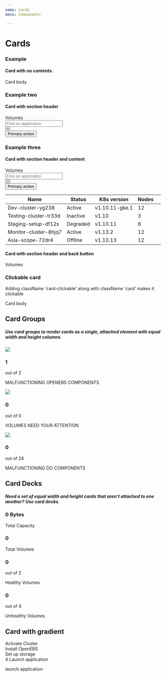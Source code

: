 ```yaml
---
name: Cards
menu: Components

---
```


# Cards
### Example
#### Card with no contents.
<Playground>
  <div className="card">
    <div className="card-body">
      Card body
    </div>
  </div>
</Playground>

### Example two
#### Card with section header

<Playground>
  <div className="card">
    <div className="card-body">
      <div className="section-header">
        <div className="section-header_title">
          <span className="section-header_title__text">Volumes</span>
        </div>
        <div className="section-header-controls">
          <div className="section-header-controls_item">
            <input className="form-control" placeholder="Find an application" />
          </div>
          <div className="section-header-controls_item">
            <button className="btn btn-icon">
              <span className="fa fa-edit" />
            </button>
          </div>
          <div className="section-header-controls_item">
            <button className="btn btn-icon">
              <span className="fa fa-filter" />
            </button>
          </div>
          <div className="section-header-controls_item ml-auto">
            <button className="btn btn-primary">Primary action</button>
          </div>
        </div>
      </div>
    </div>
  </div>
</Playground>

### Example three
#### Card with section header and content
<Playground>
  <div className="card">
    <div className="card-body">
      <div className="section-header">
        <div className="section-header_title">
          <span className="section-header_title__text">Volumes</span>
        </div>
        <div className="section-header-controls">
          <div className="section-header-controls_item">
            <input className="form-control" placeholder="Find an application" />
          </div>
          <div className="section-header-controls_item">
            <button className="btn btn-icon">
              <span className="fa fa-edit" />
            </button>
          </div>
          <div className="section-header-controls_item">
            <button className="btn btn-icon">
              <span className="fa fa-filter" />
            </button>
          </div>
          <div className="section-header-controls_item ml-auto">
            <button className="btn btn-primary">Primary action</button>
          </div>
        </div>
      </div>
      <table className="table table-hover">
        <thead>
          <tr>
            <th scope="col">Name</th>
            <th scope="col">Status</th>
            <th scope="col">K8s version</th>
            <th scope="col">Nodes</th>
            <th scope="col" />
          </tr>
        </thead>
        <tbody>
          <tr>
            <td>Dev-cluster-yg238</td>
            <td>
              <span className="badge badge-success">Active</span>
            </td>
            <td>v1.10.11-gke.1</td>
            <td>12</td>
            <td />
          </tr>
          <tr>
            <td>Testing-cluster-tr33d</td>
            <td>
              <span className="badge badge-inactive">Inactive</span>
            </td>
            <td>v1.10</td>
            <td>3</td>
            <td />
          </tr>
          <tr>
            <td>Staging-setup-df12s</td>
            <td>
              <span className="badge badge-warning">Degraded</span>
            </td>
            <td>v1.10.11</td>
            <td>6</td>
            <td />
          </tr>
          <tr>
            <td>Monitor-cluster-8hjq7</td>
            <td>
              <span className="badge badge-success">Active</span>
            </td>
            <td>v1.13.2</td>
            <td>12</td>
            <td />
          </tr>
          <tr>
            <td>Asia-scope-72dr4</td>
            <td>
              <span className="badge badge-danger">Offline</span>
            </td>
            <td>v1.10.13</td>
            <td>12</td>
            <td />
          </tr>
        </tbody>
      </table>
    </div>
  </div>
</Playground>

#### Card with section header and back button
<Playground>
  <div className="card">
    <div className="card-body">
      <div className="section-header">
        <div className="section-header_title">
          <span className="section-header_back-button">
              <span className="mi mi-arrow-left"></span>
          </span>
          <span className="section-header_title__text">Volumes</span>
        </div>
      </div>
    </div>
  </div>
</Playground>

### Clickable card
Adding className 'card-clickable' along with className 'card' makes it clickable
<Playground>
<div className="card card-clickable">
    <div className="card-body">
      Card body
    </div>
  </div>
</Playground>

## Card Groups

##### Use card groups to render cards as a single, attached element with equal width and height columns.

<Playground>
<div className="d-flex flex-row flex-wrap card-group">
    <div className="card col-4 p-3">
        <div className="card-body p-0 d-flex align-items-center">
          <div className="status-square icon-healthy">
            <img src={openebs}/>
          </div>  
          <div className="pl-3">
              <div className="d-flex flex-row align-items-center">
                  <h3 className="heading pr-2">1</h3>
                  <span>out of 2</span>
              </div>
              <p className="sub-heading mb-0">MALFUNCTIONING OPENEBS COMPONENTS</p>
          </div>
        </div>
    </div>
    <div className="card col-4 p-3">
        <div className="card-body p-0 d-flex align-items-center">
          <div className="status-square icon-healthy">
            <img src={disks}/>
          </div>  
          <div className="pl-3">
              <div className="d-flex flex-row align-items-center">
                  <h3 className="heading pr-2">0</h3>
                  <span>out of 0</span>
              </div>
              <p className="sub-heading mb-0">VOLUMES NEED YOUR ATTENTION</p>
          </div>
        </div>
    </div>
    <div className="card col-4 p-3">
        <div className="card-body p-0 d-flex align-items-center">
          <div className="status-square icon-healthy">
            <img src={Shape}/>
          </div>  
          <div className="pl-3">
              <div className="d-flex flex-row align-items-center">
                  <h3 className="heading pr-2">0</h3>
                  <span>out of 24</span>
              </div>
              <p className="sub-heading mb-0">MALFUNCTIONING DO COMPONENTS</p>
          </div>
        </div>
    </div>
</div>
</Playground>


## Card Decks

##### Need a set of equal width and height cards that aren’t attached to one another? Use card decks.

<Playground>
<div className="d-flex flex-row align-items-center justify-content-between flex-wrap card-deck">
    <div className="card col p-4">
        <div className="card-body p-0">
            <div className="d-flex flex-row align-items-center">
                <h3 className="pr-2 text-primary">0 Bytes</h3>
            </div>
            <p className="sub-heading mb-0">Total Capacity</p>
        </div>
    </div>
    <div className="card col p-4">
        <div className="card-body p-0">
            <div className="d-flex flex-row align-items-center">
                <h3 className="pr-2 text-info">0</h3>
            </div>
            <p className="sub-heading mb-0">Total Volumes</p>
        </div>
    </div>
    <div className="card col p-4">
        <div className="card-body p-0">
            <div className="d-flex flex-row align-items-center text-secondary">
                <h3 className="pr-2 text-success">
                    0
                </h3>
                <span>out of 2</span>
            </div>
            <p className="sub-heading mb-0">Healthy Volumes</p>
        </div>
    </div>
    <div className="card col p-4">
        <div className="card-body p-0">
            <div className="d-flex flex-row align-items-center text-secondary">
                <h3 className="pr-2 text-danger">
                    0
                </h3>
               <span>out of 4</span>
            </div>
            <p className="sub-heading mb-0">Unhealthy Volumes</p>
        </div>
    </div>
</div>
</Playground>

## Card with gradient
<Playground>
<div className="d-flex">
    <div className="card border-none col-8 bg-mixed-gradient-blue p-4">
        <div className="card-body text-white p-0">
            <div className="stepper numbered">
                <div className="nav-item finished ">
                  <span className="mi mi-check-circle-fill mr-1"></span> 
                  Activate Cluster
                </div>
                <div className="nav-item finished ">
                  <span className="mi mi-check-circle-fill mr-1"></span> 
                  Install OpenEBS
                </div>
                <div className="nav-item finished ">
                  <span className="mi mi-check-circle-fill mr-1"></span> 
                  Set up storage
                </div>
                <div className="nav-item active ">
                  <span className="circle mr-1">4</span> 
                  Launch application
                </div>
            </div>
            <div className="mt-4">
              <p className="sub-heading mb-0">launch application</p>
            </div>
        </div>
    </div>
</div>
</Playground>